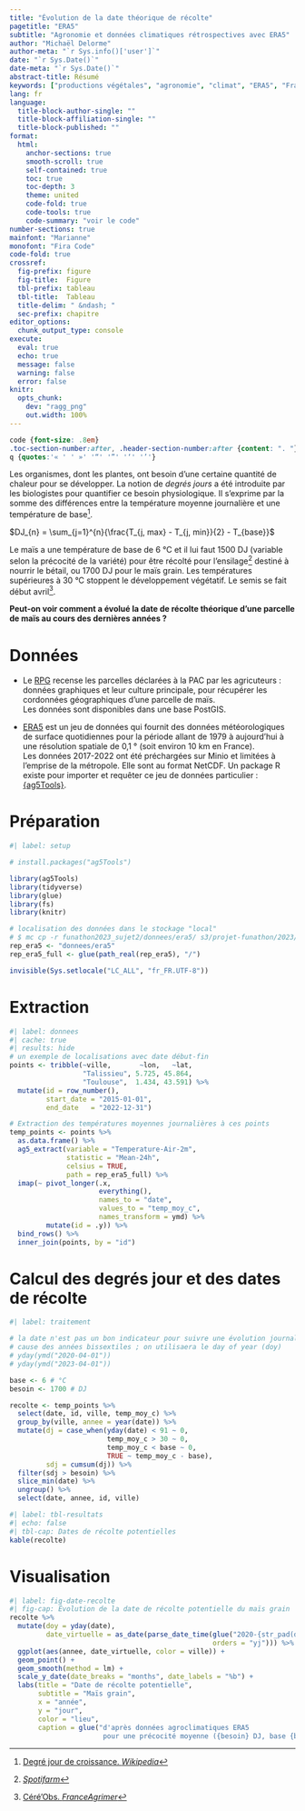 ```yaml
---
title: "Évolution de la date théorique de récolte"
pagetitle: "ERA5"
subtitle: "Agronomie et données climatiques rétrospectives avec ERA5"
author: "Michaël Delorme"
author-meta: "`r Sys.info()['user']`"
date: "`r Sys.Date()`"
date-meta: "`r Sys.Date()`"
abstract-title: Résumé
keywords: ["productions végétales", "agronomie", "climat", "ERA5", "France"]
lang: fr
language: 
  title-block-author-single: ""
  title-block-affiliation-single: ""
  title-block-published: ""
format: 
  html:
    anchor-sections: true
    smooth-scroll: true
    self-contained: true
    toc: true
    toc-depth: 3
    theme: united
    code-fold: true
    code-tools: true
    code-summary: "voir le code"
number-sections: true
mainfont: "Marianne"
monofont: "Fira Code"
code-fold: true
crossref:
  fig-prefix: figure
  fig-title:  Figure
  tbl-prefix: tableau
  tbl-title:  Tableau
  title-delim: " &ndash; "
  sec-prefix: chapitre
editor_options: 
  chunk_output_type: console
execute: 
  eval: true
  echo: true
  message: false
  warning: false
  error: false
knitr:
  opts_chunk: 
    dev: "ragg_png"
    out.width: 100%
---
```


```css
code {font-size: .8em}
.toc-section-number:after, .header-section-number:after {content: ". "}
q {quotes:'« ' ' »' '“' '”' '‘' '’'}
```

Les organismes, dont les plantes, ont besoin d'une certaine quantité de chaleur pour se développer. La notion de *degrés jours* a été introduite par les biologistes pour quantifier ce besoin physiologique. Il s'exprime par la somme des différences entre la température moyenne journalière et une température de base[^1].

[^1]: [Degré jour de croissance. *Wikipedia*](https://fr.wikipedia.org/wiki/Degr%C3%A9_jour_de_croissance)

$DJ_{n} = \sum_{j=1}^{n}{\frac{T_{j, max} - T_{j, min}}{2} - T_{base}}$

Le maïs a une température de base de 6 °C et il lui faut 1500 DJ (variable selon la précocité de la variété) pour être récolté pour l'ensilage[^2] destiné à nourrir le bétail, ou 1700 DJ pour le maïs grain. Les températures supérieures à 30 °C stoppent le développement végétatif. Le semis se fait début avril[^3].

[^2]: [*Spotifarm*](https://blog.spotifarm.fr/tour-de-plaine-spotifarm/somme-de-temperature-pourquoi-suivre-levolution-des-degres-jours)

[^3]: [Céré'Obs. *FranceAgrimer*](https://cereobs.franceagrimer.fr/cereobs-sp/assets/pdfjs/web/viewer.html?file=blob:https://cereobs.franceagrimer.fr/f05c19c6-aff4-4701-9af4-80fdef7118d3)

**Peut-on voir comment a évolué la date de récolte théorique d'une parcelle de maïs au cours des dernières années ?**

# Données

-   Le [RPG](https://geoservices.ign.fr/rpg) recense les parcelles déclarées à la PAC par les agricuteurs : données graphiques et leur culture principale, pour récupérer les cordonnées géographiques d'une parcelle de maïs.  
Les données sont disponibles dans une base PostGIS.

-   [ERA5](https://cds.climate.copernicus.eu/cdsapp#!/dataset/sis-agrometeorological-indicators) est un jeu de données qui fournit des données météorologiques de surface quotidiennes pour la période allant de 1979 à aujourd'hui à une résolution spatiale de 0,1 ° (soit environ 10 km en France).  
Les données 2017-2022 ont été préchargées sur Minio et limitées à l'emprise de la métropole. Elle sont au format NetCDF. Un package R existe pour importer et requêter ce jeu de données particulier : [{ag5Tools}](https://github.com/AgrDataSci/ag5Tools).

# Préparation

```r
#| label: setup

# install.packages("ag5Tools")

library(ag5Tools)
library(tidyverse)
library(glue)
library(fs)
library(knitr)

# localisation des données dans le stockage "local"
# $ mc cp -r funathon2023_sujet2/donnees/era5/ s3/projet-funathon/2023/sujet2/era5
rep_era5 <- "donnees/era5"
rep_era5_full <- glue(path_real(rep_era5), "/")

invisible(Sys.setlocale("LC_ALL", "fr_FR.UTF-8"))
```

# Extraction

```r
#| label: donnees
#| cache: true
#| results: hide
# un exemple de localisations avec date début-fin
points <- tribble(~ville,       ~lon,   ~lat,
                  "Talissieu", 5.725, 45.864,
                  "Toulouse",  1.434, 43.591) %>%
  mutate(id = row_number(),
         start_date = "2015-01-01",
         end_date   = "2022-12-31")

# Extraction des températures moyennes journalières à ces points
temp_points <- points %>%
  as.data.frame() %>%
  ag5_extract(variable = "Temperature-Air-2m",
              statistic = "Mean-24h",
              celsius = TRUE,
              path = rep_era5_full) %>%
  imap(~ pivot_longer(.x,
                      everything(),
                      names_to = "date",
                      values_to = "temp_moy_c",
                      names_transform = ymd) %>%
         mutate(id = .y)) %>%
  bind_rows() %>%
  inner_join(points, by = "id")
```

# Calcul des degrés jour et des dates de récolte

```r
#| label: traitement

# la date n'est pas un bon indicateur pour suivre une évolution journalière à
# cause des années bissextiles ; on utilisaera le day of year (doy)
# yday(ymd("2020-04-01"))
# yday(ymd("2023-04-01"))

base <- 6 # °C
besoin <- 1700 # DJ

recolte <- temp_points %>% 
  select(date, id, ville, temp_moy_c) %>% 
  group_by(ville, annee = year(date)) %>% 
  mutate(dj = case_when(yday(date) < 91 ~ 0,
                        temp_moy_c > 30 ~ 0,
                        temp_moy_c < base ~ 0,
                        TRUE ~ temp_moy_c - base),
         sdj = cumsum(dj)) %>%
  filter(sdj > besoin) %>% 
  slice_min(date) %>% 
  ungroup() %>% 
  select(date, annee, id, ville)
```

```r
#| label: tbl-resultats
#| echo: false
#| tbl-cap: Dates de récolte potentielles
kable(recolte)
```

# Visualisation

```r
#| label: fig-date-recolte
#| fig-cap: Évolution de la date de récolte potentielle du maïs grain
recolte %>% 
  mutate(doy = yday(date),
         date_virtuelle = as_date(parse_date_time(glue("2020-{str_pad(doy, 3, 'left', '0')}"), 
                                                  orders = "yj"))) %>% 
  ggplot(aes(annee, date_virtuelle, color = ville)) +
  geom_point() +
  geom_smooth(method = lm) +
  scale_y_date(date_breaks = "months", date_labels = "%b") +
  labs(title = "Date de récolte potentielle",
       subtitle = "Maïs grain",
       x = "année",
       y = "jour",
       color = "lieu",
       caption = glue("d'après données agroclimatiques ERA5
                       pour une précocité moyenne ({besoin} DJ, base {base} °C"))
```
